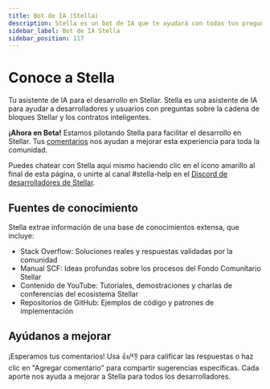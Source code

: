 ```yaml
---
title: Bot de IA (Stella)
description: Stella es un bot de IA que te ayudará con todas tus preguntas sobre Stellar
sidebar_label: Bot de IA Stella
sidebar_position: 117
---
```


# Conoce a Stella

Tu asistente de IA para el desarrollo en Stellar. Stella es una asistente de IA para ayudar a desarrolladores y usuarios con preguntas sobre la cadena de bloques Stellar y los contratos inteligentes.

**¡Ahora en Beta!** Estamos pilotando Stella para facilitar el desarrollo en Stellar. Tus [comentarios](#help-us-improve) nos ayudan a mejorar esta experiencia para toda la comunidad.

Puedes chatear con Stella aquí mismo haciendo clic en el ícono amarillo al final de esta página, o unirte al canal #stella-help en el [Discord de desarrolladores de Stellar](https://discord.gg/stellardev).

## Fuentes de conocimiento

Stella extrae información de una base de conocimientos extensa, que incluye:

- Stack Overflow: Soluciones reales y respuestas validadas por la comunidad
- Manual SCF: Ideas profundas sobre los procesos del Fondo Comunitario Stellar
- Contenido de YouTube: Tutoriales, demostraciones y charlas de conferencias del ecosistema Stellar
- Repositorios de GitHub: Ejemplos de código y patrones de implementación

## Ayúdanos a mejorar

¡Esperamos tus comentarios! Usa 👍/👎 para calificar las respuestas o haz clic en "Agregar comentario" para compartir sugerencias específicas. Cada aporte nos ayuda a mejorar a Stella para todos los desarrolladores.
